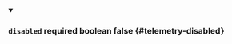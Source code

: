 
<details className="config-field" data-expandable="false" open>
<summary>

### `disabled` <span className="config-field-required" data-required="false">required</span> <span className="config-field-type">boolean</span> <span className="config-field-default">false</span> <span className="config-field-enum"></span> {#telemetry-disabled}



</summary>



</details>
